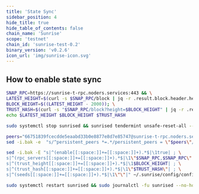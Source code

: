 ```yaml
---
title: 'State Sync'
sidebar_position: 4
hide_title: true
hide_table_of_contents: false
chain_name: 'Sunrise'
scope: 'testnet'
chain_id: 'sunrise-test-0.2'
binary_version: 'v0.2.6'
icon_url: 'img/sunrise-icon.svg'
---
```



<PageTitle
  iconUrl="img/sunrise-icon.svg"
  title="Sunrise State Sync"
  chainId="sunrise-test-0.2"
  version="v0.2.6"
/>

## How to enable state sync

```bash
SNAP_RPC=https://sunrise-t-rpc.noders.services:443 && \
LATEST_HEIGHT=$(curl -s $SNAP_RPC/block | jq -r .result.block.header.height); \
BLOCK_HEIGHT=$((LATEST_HEIGHT - 2000)); \
TRUST_HASH=$(curl -s "$SNAP_RPC/block?height=$BLOCK_HEIGHT" | jq -r .result.block_id.hash) && \
echo $LATEST_HEIGHT $BLOCK_HEIGHT $TRUST_HASH
```

```bash
sudo systemctl stop sunrised && sunrised tendermint unsafe-reset-all --home ~/.sunrise --keep-addr-book
```

```bash
peers="66751839fcecdde5eaabd33b0e8877e8d7e85747@sunrise-t-rpc.noders.services:28356"
sed -i.bak -e  "s/^persistent_peers *=.*/persistent_peers = \"$peers\"/" ~/.sunrise/config/config.toml
```

```bash
sed -i.bak -E "s|^(enable[[:space:]]+=[[:space:]]+).*$|\1true| ; \
s|^(rpc_servers[[:space:]]+=[[:space:]]+).*$|\1\"$SNAP_RPC,$SNAP_RPC\"| ; \
s|^(trust_height[[:space:]]+=[[:space:]]+).*$|\1$BLOCK_HEIGHT| ; \
s|^(trust_hash[[:space:]]+=[[:space:]]+).*$|\1\"$TRUST_HASH\"| ; \
s|^(seeds[[:space:]]+=[[:space:]]+).*$|\1\"\"|" ~/.sunrise/config/config.toml
```

```bash
sudo systemctl restart sunrised && sudo journalctl -fu sunrised --no-hostname -o cat
```
